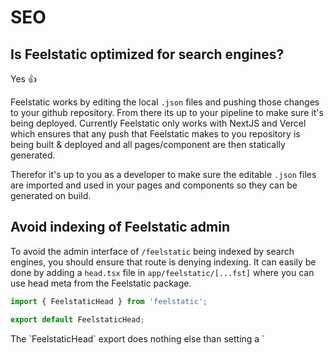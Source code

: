 
# SEO

## Is Feelstatic optimized for search engines?

Yes 👍

Feelstatic works by editing the local `.json` files and pushing those changes to your github repository. From there its up to your pipeline to make sure it's being deployed.
Currently Feelstatic only works with NextJS and Vercel which ensures that any push that Feelstatic makes to you repository is being built & deployed and all pages/component are then statically generated.

Therefor it's up to you as a developer to make sure the editable `.json` files are imported and used in your pages and components so they can be generated on build.

## Avoid indexing of Feelstatic admin

To avoid the admin interface of `/feelstatic` being indexed by search engines, you should ensure that route is denying indexing. It can easily be done by adding a `head.tsx` file in `app/feelstatic/[...fst]` where you can use head meta from the Feelstatic package.

```ts filename="app/feelstatic/[...fst]/head.tsx"
import { FeelstaticHead } from 'feelstatic';

export default FeelstaticHead;
```

<Callout type="info">
    The `FeelstaticHead` export does nothing else than setting a `<title>` and `<meta name="robots" content="noindex,nofollow" />`
</Callout>
